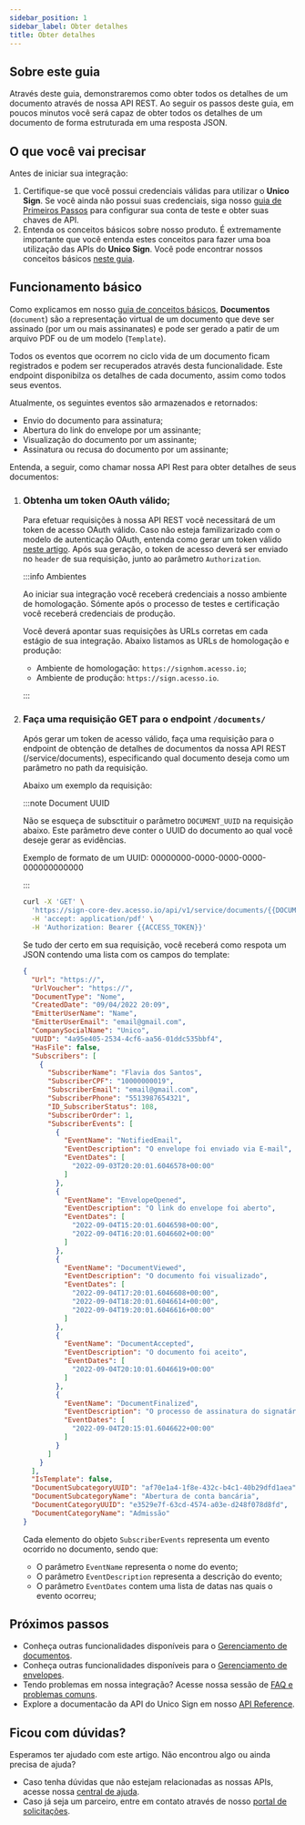 ```yaml
---
sidebar_position: 1
sidebar_label: Obter detalhes
title: Obter detalhes
---
```


## Sobre este guia

Através deste guia, demonstraremos como obter todos os detalhes de um documento através de nossa API REST. Ao seguir os passos deste guia, em poucos minutos você será capaz de obter todos os detalhes de um documento de forma estruturada em uma resposta JSON.

## O que você vai precisar

Antes de iniciar sua integração:

1. Certifique-se que você possui credenciais válidas para utilizar o **Unico Sign**. Se você ainda não possui suas credenciais, siga nosso [guia de Primeiros Passos](#) para configurar sua conta de teste e obter suas chaves de API.
2. Entenda os conceitos básicos sobre nosso produto. É extremamente importante que você entenda estes conceitos para fazer uma boa utilização das APIs do **Unico Sign**. Você pode encontrar nossos conceitos básicos [neste guia](#).

## Funcionamento básico

Como explicamos em nosso [guia de conceitos básicos](#), **Documentos** (`document`) são a representação virtual de um documento que deve ser assinado (por um ou mais assinanates) e pode ser gerado a patir de um arquivo PDF ou de um modelo (`Template`). 

Todos os eventos que ocorrem no ciclo vida de um documento ficam registrados e podem ser recuperados através desta funcionalidade. Este endpoint disponibilza os detalhes de cada documento, assim como todos seus eventos.

Atualmente, os seguintes eventos são armazenados e retornados:
- Envio do documento para assinatura;
- Abertura do link do envelope por um assinante;
- Visualização do documento por um assinante;
- Assinatura ou recusa do documento por um assinante;

Entenda, a seguir, como chamar nossa API Rest para obter detalhes de seus documentos:


<Steps headingDepth={3}>
<ol>

<li>

### Obtenha um token OAuth válido;

Para efetuar requisições à nossa API REST você necessitará de um token de acesso OAuth válido. Caso não esteja familizarizado com o modelo de autenticação OAuth, entenda como gerar um token válido [neste artigo](#). Após sua geração, o token de acesso deverá ser enviado no `header` de sua requisição, junto ao parâmetro `Authorization`.

:::info Ambientes

Ao iniciar sua integração você receberá credenciais a nosso ambiente de homologação. Sómente após o processo de testes e certificação você receberá credenciais de produção.

Você deverá apontar suas requisições às URLs corretas em cada estágio de sua integração. Abaixo listamos as URLs de homologação e produção:

- Ambiente de homologação: `https://signhom.acesso.io`;
- Ambiente de produção: `https://sign.acesso.io`.

:::

</li>


<li>

### Faça uma requisição GET para o endpoint `/documents/`


Após gerar um token de acesso válido, faça uma requisição para o endpoint de obtenção de detalhes de documentos da nossa API REST (<HttpMethod method="GET">/service/documents</HttpMethod>), especificando qual documento deseja como um parâmetro no path da requisição.

Abaixo um exemplo da requisição:

:::note Document UUID

Não se esqueça de subsctituir o parâmetro `DOCUMENT_UUID` na requisição abaixo. Este parâmetro deve conter o UUID do documento ao qual você deseje gerar as evidências.

Exemplo de formato de um UUID: 00000000-0000-0000-0000-000000000000

:::

```bash
curl -X 'GET' \
  'https://sign-core-dev.acesso.io/api/v1/service/documents/{{DOCUMENT_UUID}}' \
  -H 'accept: application/pdf' \
  -H 'Authorization: Bearer {{ACCESS_TOKEN}}'

```

Se tudo der certo em sua requisição, você receberá como respota um JSON contendo uma lista com os campos do template:

```json
{
  "Url": "https://",
  "UrlVoucher": "https://",
  "DocumentType": "Nome",
  "CreatedDate": "09/04/2022 20:09",
  "EmitterUserName": "Name",
  "EmitterUserEmail": "email@gmail.com",
  "CompanySocialName": "Unico",
  "UUID": "4a95e405-2534-4cf6-aa56-01ddc535bbf4",
  "HasFile": false,
  "Subscribers": [
    {
      "SubscriberName": "Flavia dos Santos",
      "SubscriberCPF": "10000000019",
      "SubscriberEmail": "email@gmail.com",
      "SubscriberPhone": "5513987654321",
      "ID_SubscriberStatus": 108,
      "SubscriberOrder": 1,
      "SubscriberEvents": [
        {
          "EventName": "NotifiedEmail",
          "EventDescription": "O envelope foi enviado via E-mail",
          "EventDates": [
            "2022-09-03T20:20:01.6046578+00:00"
          ]
        },
        {
          "EventName": "EnvelopeOpened",
          "EventDescription": "O link do envelope foi aberto",
          "EventDates": [
            "2022-09-04T15:20:01.6046598+00:00",
            "2022-09-04T16:20:01.6046602+00:00"
          ]
        },
        {
          "EventName": "DocumentViewed",
          "EventDescription": "O documento foi visualizado",
          "EventDates": [
            "2022-09-04T17:20:01.6046608+00:00",
            "2022-09-04T18:20:01.6046614+00:00",
            "2022-09-04T19:20:01.6046616+00:00"
          ]
        },
        {
          "EventName": "DocumentAccepted",
          "EventDescription": "O documento foi aceito",
          "EventDates": [
            "2022-09-04T20:10:01.6046619+00:00"
          ]
        },
        {
          "EventName": "DocumentFinalized",
          "EventDescription": "O processo de assinatura do signatário foi finalizado",
          "EventDates": [
            "2022-09-04T20:15:01.6046622+00:00"
          ]
        }
      ]
    }
  ],
  "IsTemplate": false,
  "DocumentSubcategoryUUID": "af70e1a4-1f8e-432c-b4c1-40b29dfd1aea",
  "DocumentSubcategoryName": "Abertura de conta bancária",
  "DocumentCategoryUUID": "e3529e7f-63cd-4574-a03e-d248f078d8fd",
  "DocumentCategoryName": "Admissão"
}
```

Cada elemento do objeto `SubscriberEvents` representa um evento ocorrido no documento, sendo que:  

- O parâmetro `EventName` representa o nome do evento;
- O parâmetro `EventDescription` representa a descrição do evento;
- O parâmetro `EventDates` contem uma lista de datas nas quais o evento ocorreu;

</li>

</ol>

</Steps>

## Próximos passos

- Conheça outras funcionalidades disponíveis para o [Gerenciamento de documentos](/docs/category/gerenciando-documentos).
- Conheça outras funcionalidades disponíveis para o [Gerenciamento de envelopes](/docs/category/gerenciando-envelopes).
- Tendo problemas em nossa integração? Acesse nossa sessão de [FAQ e problemas comuns](/FAQ).
- Explore a documentacão da API do Unico Sign em nosso [API Reference](#).

## Ficou com dúvidas?

Esperamos ter ajudado com este artigo. Não encontrou algo ou ainda precisa de ajuda? 

- Caso tenha dúvidas que não estejam relacionadas as nossas APIs, acesse nossa [central de ajuda](https://ajuda.unico.io/hc/pt-br/categories/360003086372-Unico-Sign).
- Caso já seja um parceiro, entre em contato através de nosso [portal de solicitações](https://ajuda.unico.io/hc/pt-br/requests/new).